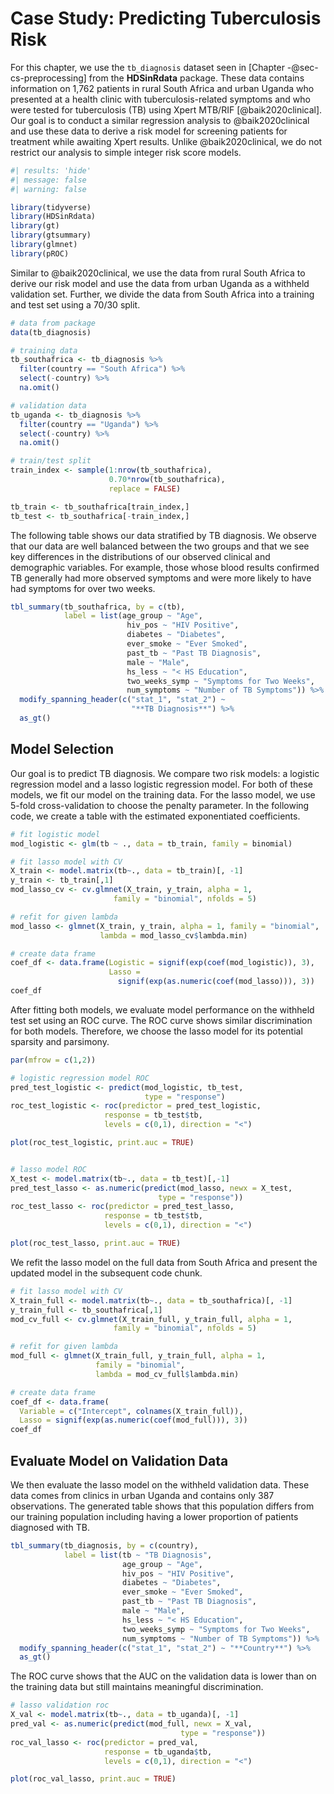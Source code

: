 # Case Study: Predicting Tuberculosis Risk {#sec-cs-regression}

For this chapter, we use the `tb_diagnosis` dataset seen in [Chapter -@sec-cs-preprocessing] from the **HDSinRdata** package. These data contains information on 1,762 patients in rural South Africa and urban Uganda who presented at a health clinic with tuberculosis-related symptoms and who were tested for tuberculosis (TB) using Xpert MTB/RIF [@baik2020clinical]. Our goal is to conduct a similar regression analysis to @baik2020clinical and use these data to derive a risk model for screening patients for treatment while awaiting Xpert results. Unlike @baik2020clinical, we do not restrict our analysis to simple integer risk score models. 

```r
#| results: 'hide'
#| message: false
#| warning: false

library(tidyverse)
library(HDSinRdata)
library(gt)
library(gtsummary)
library(glmnet)
library(pROC)
```
Similar to @baik2020clinical, we use the data from rural South Africa to derive our risk model and use the data from urban Uganda as a withheld validation set. Further, we divide the data from South Africa into a training and test set using a 70/30 split. 

```r
# data from package
data(tb_diagnosis)

# training data
tb_southafrica <- tb_diagnosis %>%
  filter(country == "South Africa") %>%
  select(-country) %>%
  na.omit()

# validation data
tb_uganda <- tb_diagnosis %>%
  filter(country == "Uganda") %>%
  select(-country) %>%
  na.omit()

# train/test split
train_index <- sample(1:nrow(tb_southafrica), 
                      0.70*nrow(tb_southafrica), 
                      replace = FALSE)

tb_train <- tb_southafrica[train_index,]
tb_test <- tb_southafrica[-train_index,]
```

The following table shows our data stratified by TB diagnosis. We observe that our data are well balanced between the two groups and that we see key differences in the distributions of our observed clinical and demographic variables. For example, those whose blood results confirmed TB generally had more observed symptoms and were more likely to have had symptoms for over two weeks. 

```r
tbl_summary(tb_southafrica, by = c(tb),
            label = list(age_group ~ "Age",
                          hiv_pos ~ "HIV Positive",
                          diabetes ~ "Diabetes",
                          ever_smoke ~ "Ever Smoked",
                          past_tb ~ "Past TB Diagnosis",
                          male ~ "Male",
                          hs_less ~ "< HS Education",
                          two_weeks_symp ~ "Symptoms for Two Weeks",
                          num_symptoms ~ "Number of TB Symptoms")) %>%
  modify_spanning_header(c("stat_1", "stat_2") ~ 
                           "**TB Diagnosis**") %>%
  as_gt()
```


## Model Selection

Our goal is to predict TB diagnosis. We compare two risk models: a logistic regression model and a lasso logistic regression model. For both of these models, we fit our model on the training data. For the lasso model, we use 5-fold cross-validation to choose the penalty parameter. In the following code, we create a table with the estimated exponentiated coefficients. 

```r
# fit logistic model 
mod_logistic <- glm(tb ~ ., data = tb_train, family = binomial)

# fit lasso model with CV
X_train <- model.matrix(tb~., data = tb_train)[, -1]
y_train <- tb_train[,1]
mod_lasso_cv <- cv.glmnet(X_train, y_train, alpha = 1, 
                       family = "binomial", nfolds = 5)

# refit for given lambda
mod_lasso <- glmnet(X_train, y_train, alpha = 1, family = "binomial",
                    lambda = mod_lasso_cv$lambda.min)

# create data frame
coef_df <- data.frame(Logistic = signif(exp(coef(mod_logistic)), 3),
                      Lasso = 
                        signif(exp(as.numeric(coef(mod_lasso))), 3))
coef_df
```

After fitting both models, we evaluate model performance on the withheld test set using an ROC curve. The ROC curve shows similar discrimination for both models. Therefore, we choose the lasso model for its potential sparsity and parsimony.   

```r
par(mfrow = c(1,2))

# logistic regression model ROC
pred_test_logistic <- predict(mod_logistic, tb_test, 
                              type = "response")
roc_test_logistic <- roc(predictor = pred_test_logistic,
                     response = tb_test$tb,
                     levels = c(0,1), direction = "<")

plot(roc_test_logistic, print.auc = TRUE)


# lasso model ROC
X_test <- model.matrix(tb~., data = tb_test)[,-1]
pred_test_lasso <- as.numeric(predict(mod_lasso, newx = X_test, 
                                 type = "response"))
roc_test_lasso <- roc(predictor = pred_test_lasso,
                     response = tb_test$tb,
                     levels = c(0,1), direction = "<")

plot(roc_test_lasso, print.auc = TRUE)
```

We refit the lasso model on the full data from South Africa and present the updated model in the subsequent code chunk.

```r
# fit lasso model with CV
X_train_full <- model.matrix(tb~., data = tb_southafrica)[, -1]
y_train_full <- tb_southafrica[,1]
mod_cv_full <- cv.glmnet(X_train_full, y_train_full, alpha = 1, 
                       family = "binomial", nfolds = 5)

# refit for given lambda
mod_full <- glmnet(X_train_full, y_train_full, alpha = 1, 
                   family = "binomial", 
                   lambda = mod_cv_full$lambda.min)

# create data frame
coef_df <- data.frame(
  Variable = c("Intercept", colnames(X_train_full)),
  Lasso = signif(exp(as.numeric(coef(mod_full))), 3))
coef_df
```

## Evaluate Model on Validation Data

We then evaluate the lasso model on the withheld validation data. These data comes from clinics in urban Uganda and contains only 387 observations. The generated table shows that this population differs from our training population including having a lower proportion of patients diagnosed with TB. 

```r
tbl_summary(tb_diagnosis, by = c(country),
            label = list(tb ~ "TB Diagnosis",
                         age_group ~ "Age",
                         hiv_pos ~ "HIV Positive",
                         diabetes ~ "Diabetes",
                         ever_smoke ~ "Ever Smoked",
                         past_tb ~ "Past TB Diagnosis",
                         male ~ "Male",
                         hs_less ~ "< HS Education",
                         two_weeks_symp ~ "Symptoms for Two Weeks",
                         num_symptoms ~ "Number of TB Symptoms")) %>%
  modify_spanning_header(c("stat_1", "stat_2") ~ "**Country**") %>%
  as_gt()
```

The ROC curve shows that the AUC on the validation data is lower than on the training data but still maintains meaningful discrimination. 

```r
# lasso validation roc
X_val <- model.matrix(tb~., data = tb_uganda)[, -1]
pred_val <- as.numeric(predict(mod_full, newx = X_val, 
                                      type = "response"))
roc_val_lasso <- roc(predictor = pred_val,
                     response = tb_uganda$tb,
                     levels = c(0,1), direction = "<")

plot(roc_val_lasso, print.auc = TRUE)
```


